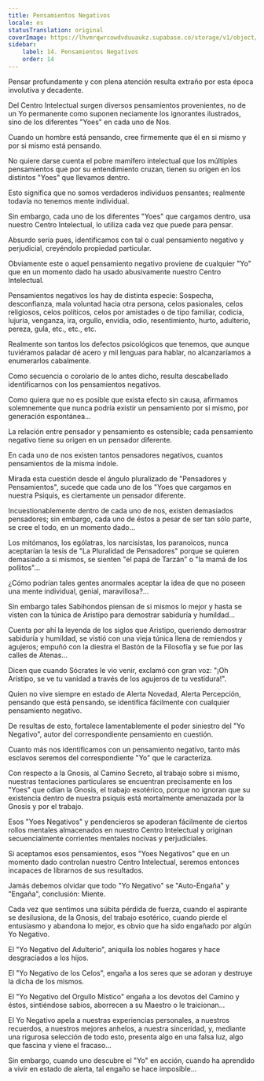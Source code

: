 ```yaml
---
title: Pensamientos Negativos
locale: es
statusTranslation: original
coverImage: https://lhvmrqwrcowdvduuaukz.supabase.co/storage/v1/object/public/strapi-uploads/small_cover-tratado-de-psicologia-revolucionaria.webp-5e15e1cec4e0ebebcde5d7fc7565d8fd.webp
sidebar:
    label: 14. Pensamientos Negativos
    order: 14
---
```

Pensar profundamente y con plena atención resulta extraño por esta época involutiva y decadente.

Del Centro Intelectual surgen diversos pensamientos provenientes, no de un Yo permanente como suponen neciamente los ignorantes ilustrados, sino de los diferentes "Yoes" en cada uno de Nos.

Cuando un hombre está pensando, cree firmemente que él en si mismo y por si mismo está pensando.

No quiere darse cuenta el pobre mamífero intelectual que los múltiples pensamientos que por su entendimiento cruzan, tienen su origen en los distintos "Yoes" que llevamos dentro.

Esto significa que no somos verdaderos individuos pensantes; realmente todavía no tenemos mente individual.

Sin embargo, cada uno de los diferentes "Yoes" que cargamos dentro, usa nuestro Centro Intelectual, lo utiliza cada vez que puede para pensar.

Absurdo sería pues, identificamos con tal o cual pensamiento negativo y perjudicial, creyéndolo propiedad particular.

Obviamente este o aquel pensamiento negativo proviene de cualquier "Yo" que en un momento dado ha usado abusivamente nuestro Centro Intelectual.

Pensamientos negativos los hay de distinta especie: Sospecha, desconfianza, mala voluntad hacia otra persona, celos pasionales, celos religiosos, celos políticos, celos por amistades o de tipo familiar, codicia, lujuria, venganza, ira, orgullo, envidia, odio, resentimiento, hurto, adulterio, pereza, gula, etc., etc., etc.

Realmente son tantos los defectos psicológicos que tenemos, que aunque tuviéramos paladar dé acero y mil lenguas para hablar, no alcanzaríamos a enumerarlos cabalmente.

Como secuencia o corolario de lo antes dicho, resulta descabellado identificarnos con los pensamientos negativos.

Como quiera que no es posible que exista efecto sin causa, afirmamos solemnemente que nunca podría existir un pensamiento por si mismo, por generación espontánea...

La relación entre pensador y pensamiento es ostensible; cada pensamiento negativo tiene su origen en un pensador diferente.

En cada uno de nos existen tantos pensadores negativos, cuantos pensamientos de la misma índole.

Mirada esta cuestión desde el ángulo pluralizado de "Pensadores y Pensamientos", sucede que cada uno de los "Yoes que cargamos en nuestra Psiquis, es ciertamente un pensador diferente.

Incuestionablemente dentro de cada uno de nos, existen demasiados pensadores; sin embargo, cada uno de éstos a pesar de ser tan sólo parte, se cree el todo, en un momento dado...

Los mitómanos, los ególatras, los narcisistas, los paranoicos, nunca aceptarían la tesis de "La Pluralidad de Pensadores" porque se quieren demasiado a si mismos, se sienten "el papá de Tarzán" o "la mamá de los pollitos"...

¿Cómo podrían tales gentes anormales aceptar la idea de que no poseen una mente individual, genial, maravillosa?...

Sin embargo tales Sabihondos piensan de si mismos lo mejor y hasta se visten con la túnica de Aristipo para demostrar sabiduría y humildad...

Cuenta por ahí la leyenda de los siglos que Aristipo, queriendo demostrar sabiduría y humildad, se vistió con una vieja túnica llena de remiendos y agujeros; empuñó con la diestra el Bastón de la Filosofía y se fue por las calles de Atenas...

Dicen que cuando Sócrates le vio venir, exclamó con gran voz: "¡Oh Aristipo, se ve tu vanidad a través de los agujeros de tu vestidura!".

Quien no vive siempre en estado de Alerta Novedad, Alerta Percepción, pensando que está pensando, se identifica fácilmente con cualquier pensamiento negativo.

De resultas de esto, fortalece lamentablemente el poder siniestro del "Yo Negativo", autor del correspondiente pensamiento en cuestión.

Cuanto más nos identificamos con un pensamiento negativo, tanto más esclavos seremos del correspondiente "Yo" que le caracteriza.

Con respecto a la Gnosis, al Camino Secreto, al trabajo sobre si mismo, nuestras tentaciones particulares se encuentran precisamente en los "Yoes" que odian la Gnosis, el trabajo esotérico, porque no ignoran que su existencia dentro de nuestra psiquis está mortalmente amenazada por la Gnosis y por el trabajo.

Esos "Yoes Negativos" y pendencieros se apoderan fácilmente de ciertos rollos mentales almacenados en nuestro Centro Intelectual y originan secuencialmente corrientes mentales nocivas y perjudiciales.

Si aceptamos esos pensamientos, esos "Yoes Negativos" que en un momento dado controlan nuestro Centro Intelectual, seremos entonces incapaces de librarnos de sus resultados.

Jamás debemos olvidar que todo "Yo Negativo" se "Auto-Engaña" y "Engaña", conclusión: Miente.

Cada vez que sentimos una súbita pérdida de fuerza, cuando el aspirante se desilusiona, de la Gnosis, del trabajo esotérico, cuando pierde el entusiasmo y abandona lo mejor, es obvio que ha sido engañado por algún Yo Negativo.

El "Yo Negativo del Adulterio", aniquila los nobles hogares y hace desgraciados a los hijos.

El "Yo Negativo de los Celos", engaña a los seres que se adoran y destruye la dicha de los mismos.

El "Yo Negativo del Orgullo Místico" engaña a los devotos del Camino y éstos, sintiéndose sabios, aborrecen a su Maestro o le traicionan...

El Yo Negativo apela a nuestras experiencias personales, a nuestros recuerdos, a nuestros mejores anhelos, a nuestra sinceridad, y, mediante una rigurosa selección de todo esto, presenta algo en una falsa luz, algo que fascina y viene el fracaso...

Sin embargo, cuando uno descubre el "Yo" en acción, cuando ha aprendido a vivir en estado de alerta, tal engaño se hace imposible...
